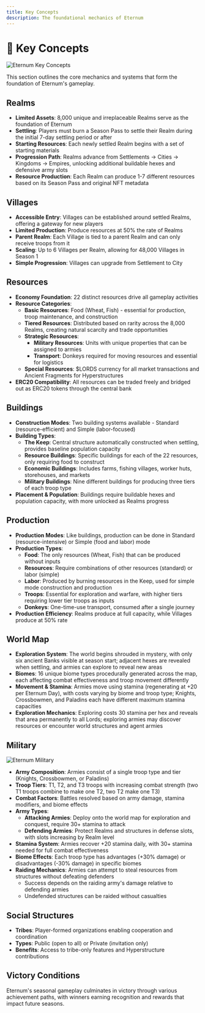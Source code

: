 ```yaml
---
title: Key Concepts
description: The foundational mechanics of Eternum
---
```


# 🔑 Key Concepts

<img src="/images/covers/07.png" alt="Eternum Key Concepts" className="w-full rounded-lg my-6" />

This section outlines the core mechanics and systems that form the foundation of Eternum's gameplay.

## Realms

- **Limited Assets**: 8,000 unique and irreplaceable Realms serve as the foundation of Eternum
- **Settling**: Players must burn a Season Pass to settle their Realm during the initial 7-day settling period or after
- **Starting Resources**: Each newly settled Realm begins with a set of starting materials
- **Progression Path**: Realms advance from Settlements → Cities → Kingdoms → Empires, unlocking additional buildable
  hexes and defensive army slots
- **Resource Production**: Each Realm can produce 1-7 different resources based on its Season Pass and original NFT
  metadata

## Villages

- **Accessible Entry**: Villages can be established around settled Realms, offering a gateway for new players
- **Limited Production**: Produce resources at 50% the rate of Realms
- **Parent Realm**: Each Village is tied to a parent Realm and can only receive troops from it
- **Scaling**: Up to 6 Villages per Realm, allowing for 48,000 Villages in Season 1
- **Simple Progression**: Villages can upgrade from Settlement to City

## Resources

- **Economy Foundation**: 22 distinct resources drive all gameplay activities
- **Resource Categories**:
  - **Basic Resources**: Food (Wheat, Fish) - essential for production, troop maintenance, and construction
  - **Tiered Resources**: Distributed based on rarity across the 8,000 Realms, creating natural scarcity and trade
    opportunities
  - **Strategic Resources**:
    - **Military Resources**: Units with unique properties that can be assigned to armies
    - **Transport**: Donkeys required for moving resources and essential for logistics
  - **Special Resources**: $LORDS currency for all market transactions and Ancient Fragments for Hyperstructures
- **ERC20 Compatibility**: All resources can be traded freely and bridged out as ERC20 tokens through the central bank

## Buildings

- **Construction Modes**: Two building systems available - Standard (resource-efficient) and Simple (labor-focused)
- **Building Types**:
  - **The Keep**: Central structure automatically constructed when settling, provides baseline population capacity
  - **Resource Buildings**: Specific buildings for each of the 22 resources, only requiring food to construct
  - **Economic Buildings**: Includes farms, fishing villages, worker huts, storehouses, and markets
  - **Military Buildings**: Nine different buildings for producing three tiers of each troop type
- **Placement & Population**: Buildings require buildable hexes and population capacity, with more unlocked as Realms
  progress

## Production

- **Production Modes**: Like buildings, production can be done in Standard (resource-intensive) or Simple (food and
  labor) mode
- **Production Types**:
  - **Food**: The only resources (Wheat, Fish) that can be produced without inputs
  - **Resources**: Require combinations of other resources (standard) or labor (simple)
  - **Labor**: Produced by burning resources in the Keep, used for simple mode construction and production
  - **Troops**: Essential for exploration and warfare, with higher tiers requiring lower tier troops as inputs
  - **Donkeys**: One-time-use transport, consumed after a single journey
- **Production Efficiency**: Realms produce at full capacity, while Villages produce at 50% rate

## World Map

- **Exploration System**: The world begins shrouded in mystery, with only six ancient Banks visible at season start;
  adjacent hexes are revealed when settling, and armies can explore to reveal new areas
- **Biomes**: 16 unique biome types procedurally generated across the map, each affecting combat effectiveness and troop
  movement differently
- **Movement & Stamina**: Armies move using stamina (regenerating at +20 per Eternum Day), with costs varying by biome
  and troop type; Knights, Crossbowmen, and Paladins each have different maximum stamina capacities
- **Exploration Mechanics**: Exploring costs 30 stamina per hex and reveals that area permanently to all Lords;
  exploring armies may discover resources or encounter world structures and agent armies

## Military

<img src="/images/covers/04.png" alt="Eternum Military" className="w-full rounded-lg my-6" />

- **Army Composition**: Armies consist of a single troop type and tier (Knights, Crossbowmen, or Paladins)
- **Troop Tiers**: T1, T2, and T3 troops with increasing combat strength (two T1 troops combine to make one T2, two T2
  make one T3)
- **Combat Factors**: Battles resolved based on army damage, stamina modifiers, and biome effects
- **Army Types**:
  - **Attacking Armies**: Deploy onto the world map for exploration and conquest, require 30+ stamina to attack
  - **Defending Armies**: Protect Realms and structures in defense slots, with slots increasing by Realm level
- **Stamina System**: Armies recover +20 stamina daily, with 30+ stamina needed for full combat effectiveness
- **Biome Effects**: Each troop type has advantages (+30% damage) or disadvantages (-30% damage) in specific biomes
- **Raiding Mechanics**: Armies can attempt to steal resources from structures without defeating defenders
  - Success depends on the raiding army's damage relative to defending armies
  - Undefended structures can be raided without casualties

## Social Structures

- **Tribes**: Player-formed organizations enabling cooperation and coordination
- **Types**: Public (open to all) or Private (invitation only)
- **Benefits**: Access to tribe-only features and Hyperstructure contributions

## Victory Conditions

Eternum's seasonal gameplay culminates in victory through various achievement paths, with winners earning recognition
and rewards that impact future seasons.
